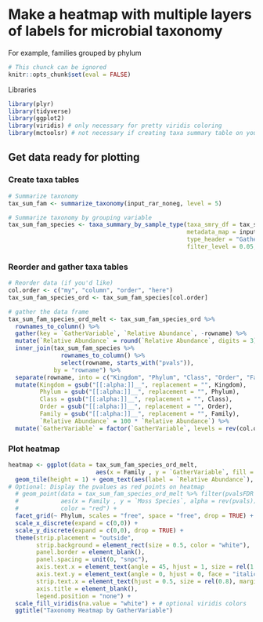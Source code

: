 # Make a heatmap with multiple layers of labels for microbial taxonomy
For example, families grouped by phylum

```r
# This chunck can be ignored
knitr::opts_chunk$set(eval = FALSE)
```

Libraries

```r
library(plyr)
library(tidyverse)
library(ggplot2)
library(viridis) # only necessary for pretty viridis coloring
library(mctoolsr) # not necessary if creating taxa summary table on your own
```

## Get data ready for plotting
### Create taxa tables

```r
# Summarize taxonomy
tax_sum_fam <- summarize_taxonomy(input_rar_noneg, level = 5)

# Summarize taxonomy by grouping variable
tax_sum_fam_species <- taxa_summary_by_sample_type(taxa_smry_df = tax_sum_fam,
                                                   metadata_map = input_rar_noneg$map_loaded, 
                                                   type_header = "GatherVariable", 
                                                   filter_level = 0.05, test_type = "KW")
```

### Reorder and gather taxa tables

```r
# Reorder data (if you'd like)
col.order <- c("my", "column", "order", "here")
tax_sum_fam_species_ord <- tax_sum_fam_species[col.order]

# gather the data frame
tax_sum_fam_species_ord_melt <- tax_sum_fam_species_ord %>%
  rownames_to_column() %>%
  gather(key = `GatherVariable`, `Relative Abundance`, -rowname) %>%
  mutate(`Relative Abundance` = round(`Relative Abundance`, digits = 3)) %>%
  inner_join(tax_sum_fam_species %>%
               rownames_to_column() %>%
               select(rowname, starts_with("pvals")), 
             by = "rowname") %>%
  separate(rowname, into = c("Kingdom", "Phylum", "Class", "Order", "Family"), sep = "; ") %>%
  mutate(Kingdom = gsub("[[:alpha:]]__", replacement = "", Kingdom),
         Phylum = gsub("[[:alpha:]]__", replacement = "", Phylum),
         Class = gsub("[[:alpha:]]__", replacement = "", Class),
         Order = gsub("[[:alpha:]]__", replacement = "", Order),
         Family = gsub("[[:alpha:]]__", replacement = "", Family),
         `Relative Abundance` = 100 * `Relative Abundance`) %>%
  mutate(`GatherVariable` = factor(`GatherVariable`, levels = rev(col.order)))
```

### Plot heatmap


```r
heatmap <- ggplot(data = tax_sum_fam_species_ord_melt,
                         aes(x = Family , y = `GatherVariable`, fill = `Relative Abundance`)) + 
  geom_tile(height = 1) + geom_text(aes(label = `Relative Abundance`), color = "white", size = rel(4.5)) +
# Optional: Display the pvalues as red points on heatmap
  # geom_point(data = tax_sum_fam_species_ord_melt %>% filter(pvalsFDR <= 0.05), 
  #            aes(x = Family , y = `Moss Species`, alpha = rev(pvals)),
  #            color = "red") + 
  facet_grid(~ Phylum, scales = "free", space = "free", drop = TRUE) +
  scale_x_discrete(expand = c(0,0)) +
  scale_y_discrete(expand = c(0,0), drop = TRUE) +
  theme(strip.placement = "outside",
        strip.background = element_rect(size = 0.5, color = "white"),
        panel.border = element_blank(),
        panel.spacing = unit(0, "snpc"),
        axis.text.x = element_text(angle = 45, hjust = 1, size = rel(1.5)),
        axis.text.y = element_text(angle = 0, hjust = 0, face = "italic", size = rel(1.5)),
        strip.text.x = element_text(hjust = 0.5, size = rel(0.8), margin = margin(c(18,0,18,0))),
        axis.title = element_blank(),
        legend.position = "none") +
  scale_fill_viridis(na.value = "white") + # optional viridis colors
  ggtitle("Taxonomy Heatmap by GatherVariable")
```

